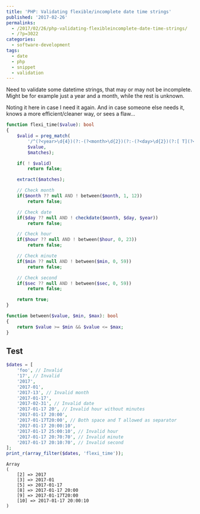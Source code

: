 ---
title: 'PHP: Validating flexible/incomplete date time strings'
published: '2017-02-26'
permalinks:
  - /2017/02/26/php-validating-flexibleincomplete-date-time-strings/
  - /?p=3022
categories:
  - software-development
tags:
  - date
  - php
  - snippet
  - validation
---

Need to validate some datetime strings, that may or may not be incomplete. Might be for example just a year and a month, while the rest is unknown.

Noting it here in case I need it again. And in case someone else needs it, knows a more efficient/cleaner way, or sees a flaw...

```php
function flexi_time($value): bool
{
    $valid = preg_match(
        '/^(?<year>\d{4})(?:-(?<month>\d{2})(?:-(?<day>\d{2})(?:[ T](?<hour>\d{2}):(?<min>\d{2})(?::(?<sec>\d{2}))?)?)?)?$/',
        $value,
        $matches);

    if( ! $valid)
        return false;

    extract($matches);

    // Check month
    if($month ?? null AND ! between($month, 1, 12))
        return false;

    // Check date
    if($day ?? null AND ! checkdate($month, $day, $year))
        return false;

    // Check hour
    if($hour ?? null AND ! between($hour, 0, 23))
        return false;

    // Check minute
    if($min ?? null AND ! between($min, 0, 59))
        return false;

    // Check second
    if($sec ?? null AND ! between($sec, 0, 59))
        return false;

    return true;
}

function between($value, $min, $max): bool
{
    return $value >= $min && $value <= $max;
}
```

## Test

```php
$dates = [
    'foo', // Invalid
    '17', // Invalid
    '2017',
    '2017-01',
    '2017-13', // Invalid month
    '2017-01-17',
    '2017-02-31', // Invalid date
    '2017-01-17 20', // Invalid hour without minutes
    '2017-01-17 20:00',
    '2017-01-17T20:00', // Both space and T allowed as separator
    '2017-01-17 20:00:10',
    '2017-01-17 25:00:10', // Invalid hour
    '2017-01-17 20:70:70', // Invalid minute
    '2017-01-17 20:10:70', // Invalid second
];
print_r(array_filter($dates, 'flexi_time'));
```

```
Array
(
    [2] => 2017
    [3] => 2017-01
    [5] => 2017-01-17
    [8] => 2017-01-17 20:00
    [9] => 2017-01-17T20:00
    [10] => 2017-01-17 20:00:10
)
```
